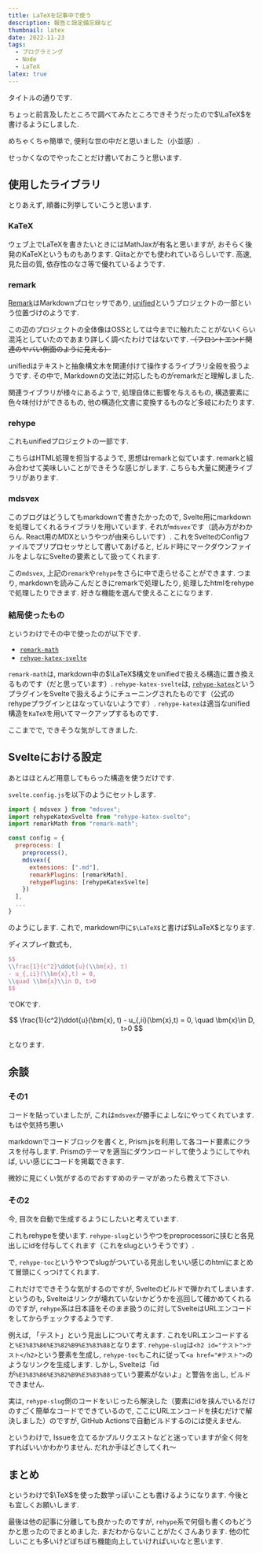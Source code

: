```yaml
---
title: LaTeXを記事中で使う
description: 報告と設定備忘録など
thumbnail: latex
date: 2022-11-23
tags:
  - プログラミング
  - Node
  - LaTeX
latex: true
---
```


タイトルの通りです.

ちょっと前言及したところで調べてみたところできそうだったので$\LaTeX$を書けるようにしました.

めちゃくちゃ簡単で, 便利な世の中だと思いました（小並感）.

せっかくなのでやったことだけ書いておこうと思います.

## 使用したライブラリ

とりあえず, 順番に列挙していこうと思います.

### KaTeX

ウェブ上でLaTeXを書きたいときにはMathJaxが有名と思いますが, おそらく後発のKaTeXというものもあります.
Qiitaとかでも使われているらしいです.
高速, 見た目の質, 依存性のなさ等で優れているようです.

### remark

[Remark](https://github.com/remarkjs/remark)はMarkdownプロセッサであり, [unified](https://github.com/unifiedjs/unified)というプロジェクトの一部という位置づけのようです.

この辺のプロジェクトの全体像はOSSとしては今までに触れたことがないくらい混沌としていたのであまり詳しく調べたわけではないです.
~~（フロントエンド関連のヤバい側面のように見える）~~

unifiedはテキストと抽象構文木を関連付けて操作するライブラリ全般を扱うようです.
その中で, Markdownの文法に対応したものがremarkだと理解しました.

関連ライブラリが様々にあるようで, 処理自体に影響を与えるもの, 構造要素に色々味付けができるもの, 他の構造化文書に変換するものなど多岐にわたります.

### rehype

これもunifiedプロジェクトの一部です.

こちらはHTML処理を担当するようで, 思想はremarkと似ています.
remarkと組み合わせて美味しいことができそうな感じがします.
こちらも大量に関連ライブラリがあります.

### mdsvex

このブログはどうしてもmarkdownで書きたかったので, Svelte用にmarkdownを処理してくれるライブラリを用いています.
それが`mdsvex`です（読み方がわからん. React用のMDXというやつが由来らしいです）.
これをSvelteのConfigファイルでプリプロセッサとして書いてあげると, ビルド時にマークダウンファイルをよしなにSvelteの要素として扱ってくれます.

この`mdsvex`, 上記の`remark`や`rehype`をさらに中で走らせることができます.
つまり, markdownを読みこんだときにremarkで処理したり, 処理したhtmlをrehypeで処理したりできます.
好きな機能を選んで使えることになります.

### 結局使ったもの

というわけでその中で使ったのが以下です.

- [`remark-math`](https://github.com/remarkjs/remark-math)
- [`rehype-katex-svelte`](https://github.com/kwshi/rehype-katex-svelte)

`remark-math`は, markdown中の$\LaTeX$構文をunifiedで扱える構造に置き換えるものです（だと思っています）.
`rehype-katex-svelte`は, [`rehype-katex`](https://github.com/remarkjs/remark-math/tree/HEAD/packages/rehype-katex)というプラグインをSvelteで扱えるようにチューニングされたものです（公式のrehypeプラグインとはなっていないようです）.
`rehype-katex`は適当なunified構造を`KaTeX`を用いてマークアップするものです.

ここまでで, できそうな気がしてきました.

## Svelteにおける設定

あとはほとんど用意してもらった構造を使うだけです.

`svelte.config.js`を以下のようにセットします.

```js:svelte.config.js
import { mdsvex } from "mdsvex";
import rehypeKatexSvelte from "rehype-katex-svelte";
import remarkMath from "remark-math";

const config = {
  preprocess: [
    preprocess(),
    mdsvex({
      extensions: [".md"],
      remarkPlugins: [remarkMath],
      rehypePlugins: [rehypeKatexSvelte]
    })
  ],
  ...
}
```

のようにします.
これで, markdown中に`$\LaTeX$`と書けば$\LaTeX$となります.

ディスプレイ数式も,

```latex
$$
\\frac{1}{c^2}\ddot{u}(\\bm{x}, t)
- u_{,ii}(\\bm{x},t) = 0,
\\quad \\bm{x}\\in D, t>0
$$
```

でOKです.

$$
\frac{1}{c^2}\ddot{u}(\bm{x}, t) - u_{,ii}(\bm{x},t) = 0, \quad \bm{x}\in D, t>0
$$

となります.

## 余談

### その1

コードを貼っていましたが, これは`mdsvex`が勝手によしなにやってくれています. もはや気持ち悪い

markdownでコードブロックを書くと, Prism.jsを利用して各コード要素にクラスを付与します.
Prismのテーマを適当にダウンロードして使うようにしてやれば, いい感じにコードを掲載できます.

微妙に見にくい気がするのでおすすめのテーマがあったら教えて下さい.

### その2

今, 目次を自動で生成するようにしたいと考えています.

これもrehypeを使います.
`rehype-slug`というやつをpreprocessorに挟むと各見出しにidを付与してくれます（これをslugというそうです）.

で, `rehype-toc`というやつでslugがついている見出しをいい感じのhtmlにまとめて冒頭にくっつけてくれます.

これだけでできそうな気がするのですが, Svelteのビルドで弾かれてしまいます.
というのも, Svelteはリンクが壊れていないかどうかを巡回して確かめてくれるのですが, `rehype`系は日本語をそのまま扱うのに対してSvelteはURLエンコードをしてからチェックするようです.

例えば, 「テスト」という見出しについて考えます.
これをURLエンコードすると`%E3%83%86%E3%82%B9%E3%83%88`となります.
`rehype-slug`は`<h2 id="テスト">テスト</h2>`という要素を生成し, `rehype-toc`もこれに従って`<a href="#テスト">`のようなリンクを生成します.
しかし, Svelteは「idが`%E3%83%86%E3%82%B9%E3%83%88`っていう要素がないよ」と警告を出し, ビルドできません.

実は, `rehype-slug`側のコードをいじったら解決した（要素にidを挟んでいるだけのすごく簡単なコードでできているので, ここにURLエンコードを挟むだけで解決しました）のですが, GitHub Actionsで自動ビルドするのには使えません.

というわけで, Issueを立てるかプルリクエストなどと迷っていますが全く何をすればいいかわかりません.
だれか手ほどきしてくれ〜

## まとめ

というわけで$\TeX$を使った数学っぽいことも書けるようになります.
今後とも宜しくお願いします.

最後は他の記事に分離しても良かったのですが, `rehype`系で何個も書くのもどうかと思ったのでまとめました.
まだわからないことがたくさんあります.
他の忙しいことも多いけどぼちぼち機能向上していければいいなと思います.
